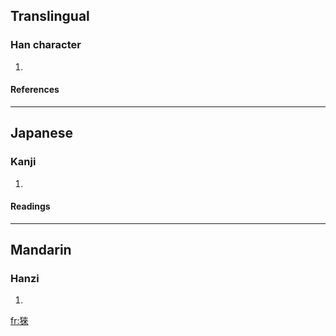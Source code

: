 ==Translingual==
===Han character===
{{Han char|rn=94|rad=犬|as=08|sn=11|four=|canj=大竹木人人 (KHDOO)}}
# {{defn|Han|sort=犬08}}
====References====
{{Han ref|kx=0712.240|dkj=20471|dj=1124.260|hdz=21352.050|uh=730D|ud=29453}}

----
==Japanese==
===Kanji===
{{ja-kanji|grade=|rs=犬08}}
# {{defn|Japanese}} 
====Readings====
{{ja-readings|on=[[らい]] (rai), [[り]] (ri)|kun=[[たぬき]] (tanuki)}}

----
==Mandarin==
===Hanzi===
{{cmn-hanzi|pin=[[lái]] (lai2)|wg=lai<sup>2</sup>}}
# {{defn|Mandarin}}

[[fr:猍]]